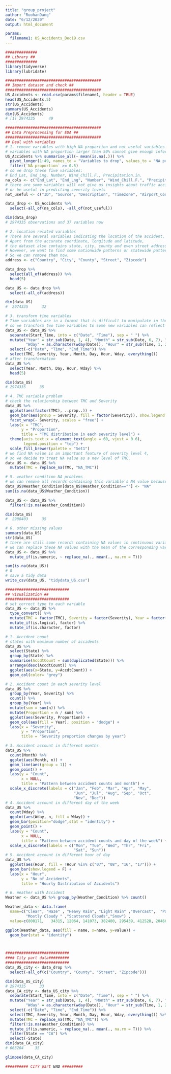 ```yaml
---
title: "group_project"
author: "RuohanDang"
date: "6/12/2020"
output: html_document

params:
  filename1: US_Accidents_Dec19.csv
---
```

```r
##############
## Library ##
##############
library(tidyverse)
library(lubridate)

##########################################
## Import dataset and check ##
##########################################
US_Accidents <- read.csv(params$filename1, header = TRUE)
head(US_Accidents,5)
str(US_Accidents)
summary(US_Accidents)
dim(US_Accidents)
# [1] 2974335      49

##########################################
## Data Preprocessing for EDA ##
##########################################
## Deal with variables
# 1. remove variables with high NA proportion and not useful variables
# variables with NA proportion larger than 50% cannot give enough information to our analysis.
US_Accidents %>% summarise_all(~ mean(is.na(.))) %>% 
  pivot_longer(1:49, names_to = "Variables to drop", values_to = "NA proportion") %>% 
  filter(`NA proportion` >= 0.5)
# so we drop these five variables:
# End_Lat, End_Lng, Number, Wind_Chill.F., Precipitation.in.
na_cols <- c("End_Lat", "End_Lng", "Number", "Wind_Chill.F.", "Precipitation.in.")
# there are some variables will not give us insights about traffic accidents 
# or be useful in predicting severity levels
not_useful <- c("ID", "Source", "Description", "Timezone", "Airport_Code", "Weather_Timestamp", "Wind_Direction")

data_drop <- US_Accidents %>% 
  select(-all_of(na_cols), -all_of(not_useful))

dim(data_drop)
# 2974335 observations and 37 variables now

# 2. location related variables
# There are several variables indicating the location of the accident. 
# Apart from the accurate coordinate, longitude and latitude, 
# the dataset also contains state, city, county and even street address. 
# However, we want to find some nationwide patterns or statewide patterns from this dataset.
# So we can romove them now.
address <- c("Country", "City", "County", "Street", "Zipcode")

data_drop %>%
  select(all_of(address)) %>%
  head(5)

data_US <- data_drop %>% 
  select(-all_of(address))

dim(data_US)
#  2974335      32

# 3. transform time variables
# Time variables are in a format that is difficult to manipulate in the original dataset,
# so we transform two time variables to some new variables can reflect like hourly, weekly or monthly patterns.
data_US <- data_US %>%
  separate(Start_Time, into = c("Date", "Time"), sep = " ") %>%
  mutate("Year" = str_sub(Date, 1, 4), "Month" = str_sub(Date, 6, 7), "Day" = str_sub(Date, 9, 10), 
         "Wday" = as.character(wday(Date)), "Hour" = str_sub(Time, 1, 2)) %>%
  select(-c("Date", "Time", "End_Time")) %>%
  select(TMC, Severity, Year, Month, Day, Hour, Wday, everything())
# after transformation
data_US %>%
  select(Year, Month, Day, Hour, Wday) %>%
  head(5)

dim(data_US)
# 2974335      35

# 4. TMC variable problem
# check the relationship betweet TMC and Severity
data_US %>% 
  ggplot(aes(factor(TMC), ..prop..)) +
  geom_bar(aes(group = Severity, fill = factor(Severity)), show.legend = F) +
  facet_wrap(~ Severity, scales = "free") +
  labs(x = "TMC",
       y = "Proportion",
       title = "TMC distribution in each severity level") +
  theme(axis.text.x = element_text(angle = 60, vjust = 0.6),
        legend.position = "top") +
  scale_fill_brewer(palette = "Set1")
# we find NA value is an important feature of severity level 4, 
# so we decide to treat NA value as a new level of TMC.
data_US <- data_US %>% 
  mutate(TMC = replace_na(TMC, "NA_TMC"))

# 5. weather condition NA problems
# we can remove all records containing this variable's NA value because all weather variables are related
data_US$Weather_Condition[data_US$Weather_Condition==""] <- "NA"
sum(is.na(data_US$Weather_Condition))

data_US <- data_US %>% 
  filter(!is.na(Weather_Condition))

dim(data_US)
#  2908403      35

# 6. other missing values
summary(data_US)
str(data_US)
# there are still some records containing NA values in continuous variables
# we can replace these NA values with the mean of the corresponding variable
data_US <- data_US %>%
  mutate_if(is.numeric, ~ replace_na(., mean(., na.rm = T)))

sum(is.na(data_US))
# 0
# save a tidy data
write_csv(data_US, "tidydata_US.csv")

############################
## Visualization ##
############################
# set correct type to each variable
data_US <- data_US %>% 
  type_convert() %>%
  mutate(TMC = factor(TMC), Severity = factor(Severity), Year = factor(Year), Wday = factor(Wday)) %>%
  mutate_if(is.logical, factor) %>%
  mutate_if(is.character, factor)

# 1. Accident count
# states with maximum number of accidents
data_US %>%
  select(State) %>%
  group_by(State) %>%
  summarise(AccdtCount = sum(duplicated(State))) %>%
  arrange(desc(AccdtCount)) %>%
  ggplot(aes(x=State, y=AccdtCount)) + 
  geom_col(color= "grey")

# 2. Accident count in each severity level
data_US %>%
  group_by(Year, Severity) %>%
  count() %>%
  group_by(Year) %>%
  mutate(sum = sum(n)) %>%
  mutate(Proportion = n / sum) %>%
  ggplot(aes(Severity, Proportion)) +
  geom_col(aes(fill = Year), position = "dodge") +
  labs(x = "Severity",
       y = "Proportion",
       title = "Severity proportion changes by year") 

# 3. Accident account in different months
data_US %>%
  count(Month) %>%
  ggplot(aes(Month, n)) +
  geom_line(aes(group = 1)) +
  geom_point() +
  labs(y = "Count",
       x = NULL,
       title = "Pattern between accident counts and month") +
  scale_x_discrete(labels = c("Jan", "Feb", "Mar", "Apr", "May",
                              "Jun", "Jul", "Aug", "Sep", "Oct",
                              "Nov", "Dec")) 
# 4. Accident account in different day of the week
data_US %>%
  count(Wday) %>%
  ggplot(aes(Wday, n, fill = Wday)) +
  geom_bar(position="dodge",stat = "identity") +
  geom_point() +
  labs(y = "Count",
       x = NULL,
       title = "Pattern between accident counts and day of the week") +
  scale_x_discrete(labels = c("Mon", "Tue", "Wed", "Thr", "Fri",
                              "Sat", "Sun")) 
# 5. Accident account in different hour of day
data_US %>%
  ggplot(aes(Hour, fill = !Hour %in% c("07", "08", "16", "17"))) +
  geom_bar(show.legend = F) +
  labs(x = "Hour",
       y = "No of Accidents",
       title = "Hourly Distribution of Accidents")

# 6. Weather with Accident
Weather <- data_US %>% group_by(Weather_Condition) %>% count()

Weather_data <- data.frame(
  name=c("Clear", "Haze" , "Heavy Rain", "Light Rain" ,"Overcast",	"Partly Cloudy", 
         "Mostly Cloudy	" ,"Scattered Clouds","Snow") ,  
  value=c(808171,	34315, 12064, 141073, 382480, 295439, 412528, 204662, 4796))

ggplot(Weather_data, aes(fill = name, x=name, y=value)) + 
  geom_bar(stat = "identity")



############################
#### City part data#########
############################
data_US_city <- data_drop %>% 
  select(-all_of(c("Country", "County", "Street", "Zipcode")))

dim(data_US_city)
# 2974335      33
data_CA_city <- data_US_city %>%
  separate(Start_Time, into = c("Date", "Time"), sep = " ") %>%
  mutate("Year" = str_sub(Date, 1, 4), "Month" = str_sub(Date, 6, 7), "Day" = str_sub(Date, 9, 10), 
         "Wday" = as.character(wday(Date)), "Hour" = str_sub(Time, 1, 2)) %>%
  select(-c("Date", "Time", "End_Time")) %>%
  select(TMC, Severity, Year, Month, Day, Hour, Wday, everything()) %>%
  mutate(TMC = replace_na(TMC, "NA_TMC")) %>%
  filter(!is.na(Weather_Condition)) %>%
  mutate_if(is.numeric, ~ replace_na(., mean(., na.rm = T))) %>%
  filter(State == "CA") %>% 
  select(-State)
dim(data_CA_city)
# 663204     35

glimpse(data_CA_city)

########## CITY part END #########

```

